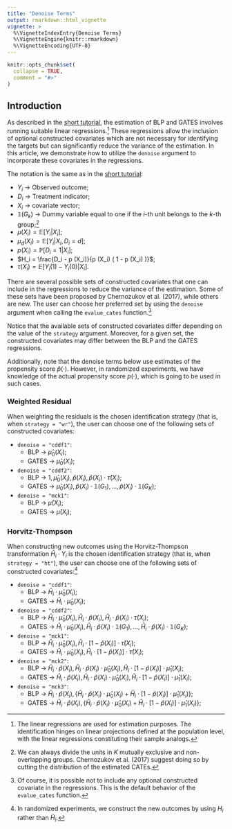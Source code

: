 ```yaml
---
title: "Denoise Terms"
output: rmarkdown::html_vignette
vignette: >
  %\VignetteIndexEntry{Denoise Terms}
  %\VignetteEngine{knitr::rmarkdown}
  %\VignetteEncoding{UTF-8}
---
```


```r
knitr::opts_chunk$set(
  collapse = TRUE,
  comment = "#>"
)
```

## Introduction
As described in the [short tutorial](https://riccardo-df.github.io/evalueCATEs/articles/evalue-cates-short-tutorial.html), the estimation of BLP and GATES involves running suitable linear regressions.[^1] These regressions allow the inclusion of optional constructed covariates which are not necessary for identifying the targets but can significantly reduce the variance of the estimation. In this article, we demonstrate how to utilize the `denoise` argument to incorporate these covariates in the regressions.

The notation is the same as in the [short tutorial](https://riccardo-df.github.io/evalueCATEs/articles/evalue-cates-short-tutorial.html):

- $Y_i$ &rarr; Observed outcome;
- $D_i$ &rarr; Treatment indicator;
- $X_i$ &rarr; covariate vector;
- $\mathbb{1} (G_k)$ &rarr; Dummy variable equal to one if the $i$-th unit belongs to the $k$-th group;[^2]
- $\mu ( X_i ) = \mathbb{E} [ Y_i | X_i ]$;
- $\mu_d ( X_i ) = \mathbb{E} [ Y_i | X_i, D_i = d ]$;
- $p ( X_i ) = \mathbb{P} [ D_i = 1 | X_i ]$;
- $H_i = \frac{D_i - p (X_i)}{p (X_i) ( 1 - p (X_i) )}$;
- $\tau ( X_i ) = \mathbb{E} [ Y_i ( 1 ) - Y_i ( 0 ) | X_i ]$.

There are several possible sets of constructed covariates that one can include in the regressions to reduce the variance of the estimation. Some of these sets have been proposed by Chernozukov et al. (2017), while others are new. The user can choose her preferred set by using the `denoise` argument when calling the `evalue_cates` function.[^3] 

Notice that the available sets of constructed covariates differ depending on the value of the `strategy` argument. Moreover, for a given set, the constructed covariates may differ between the BLP and the GATES regressions.

Additionally, note that the denoise terms below use estimates of the propensity score $\hat{p} ( \cdot )$. However, in randomized experiments, we have knowledge of the actual propensity score $p ( \cdot)$, which is going to be used in such cases.  

### Weighted Residual
When weighting the residuals is the chosen identification strategy (that is, when `strategy = "wr"`), the user can choose one of the following sets of constructed covariates:

- `denoise = "cddf1"`:
  * BLP &rarr; $\hat{\mu}_0 ( X_i )$;
  * GATES &rarr; $\hat{\mu}_0 ( X_i )$; 
  
- `denoise = "cddf2"`:
  * BLP &rarr; $1, \hat{\mu}_0 ( X_i ), \hat{p} ( X_i ), \hat{p} ( X_i ) \cdot \hat{\tau} ( X_i )$;
  * GATES &rarr; $\hat{\mu}_0 ( X_i ), \hat{p} ( X_i ) \cdot \mathbb{1} (G_1), \dots, \hat{p} ( X_i ) \cdot \mathbb{1} (G_K)$; 
  
- `denoise = "mck1"`:
  * BLP &rarr; $\hat{\mu} ( X_i )$;
  * GATES &rarr; $\hat{\mu} ( X_i )$; 
  
### Horvitz-Thompson 
When constructing new outcomes using the Horvitz-Thompson transformation $\hat{H}_i \cdot Y_i$ is the chosen identification strategy (that is, when `strategy = "ht"`), the user can choose one of the following sets of constructed covariates:[^4]

- `denoise = "cddf1"`:
  * BLP &rarr; $\hat{H}_i \cdot \hat{\mu}_0 ( X_i )$;
  * GATES &rarr; $\hat{H}_i \cdot \hat{\mu}_0 ( X_i )$; 

- `denoise = "cddf2"`:
  * BLP &rarr; $\hat{H}_i \cdot \hat{\mu}_0 ( X_i ), \hat{H}_i \cdot \hat{p} ( X_i ), \hat{H}_i \cdot \hat{p} ( X_i ) \cdot \hat{\tau} ( X_i )$;
  * GATES &rarr; $\hat{H}_i \cdot \hat{\mu}_0 ( X_i ), \hat{H}_i \cdot \hat{p} ( X_i ) \cdot \mathbb{1} (G_1), \dots, \hat{H}_i \cdot \hat{p} ( X_i ) \cdot \mathbb{1} (G_K)$; 
  
- `denoise = "mck1"`:
  * BLP &rarr; $\hat{H}_i \cdot \hat{\mu}_0 ( X_i ), \hat{H}_i \cdot [ 1 - \hat{p} ( X_i ) ] \cdot \hat{\tau} ( X_i )$;
  * GATES &rarr; $\hat{H}_i \cdot \hat{\mu}_0 ( X_i ), \hat{H}_i \cdot [ 1 - \hat{p} ( X_i ) ] \cdot \hat{\tau} ( X_i )$; 
  
- `denoise = "mck2"`:
  * BLP &rarr; $\hat{H}_i \cdot \hat{p} ( X_i ), \hat{H}_i \cdot \hat{p} ( X_i ) \cdot \hat{\mu}_0 ( X_i ), \hat{H}_i \cdot [ 1 - \hat{p} ( X_i ) ] \cdot \hat{\mu}_1 ( X_i )$;
  * GATES &rarr; $\hat{H}_i \cdot \hat{p} ( X_i ), \hat{H}_i \cdot \hat{p} ( X_i ) \cdot \hat{\mu}_0 ( X_i ), \hat{H}_i \cdot [ 1 - \hat{p} ( X_i ) ] \cdot \hat{\mu}_1 ( X_i )$; 
  
- `denoise = "mck3"`:
  * BLP &rarr; $\hat{H}_i \cdot \hat{p} ( X_i ), \{ \hat{H}_i \cdot \hat{p} ( X_i ) \cdot \hat{\mu}_0 ( X_i ) + \hat{H}_i \cdot [ 1 - \hat{p} ( X_i ) ] \cdot \hat{\mu}_1 ( X_i ) \}$;
  * GATES &rarr; $\hat{H}_i \cdot \hat{p} ( X_i ), \{ \hat{H}_i \cdot \hat{p} ( X_i ) \cdot \hat{\mu}_0 ( X_i ) + \hat{H}_i \cdot [ 1 - \hat{p} ( X_i ) ] \cdot \hat{\mu}_1 ( X_i ) \}$; 
  
[^1]: The linear regressions are used for estimation purposes. The identification hinges on linear projections defined at the population level, with the linear regressions constituting their sample analogs.
[^2]: We can always divide the units in $K$ mutually exclusive and non-overlapping groups. Chernozukov et al. (2017) suggest doing so by cutting the distribution of the estimated CATEs. 
[^3]: Of course, it is possible not to include any optional constructed covariate in the regressions. This is the default behavior of the `evalue_cates` function.
[^4]: In randomized experiments, we construct the new outcomes by using $H_i$ rather than $\hat{H}_i$.
